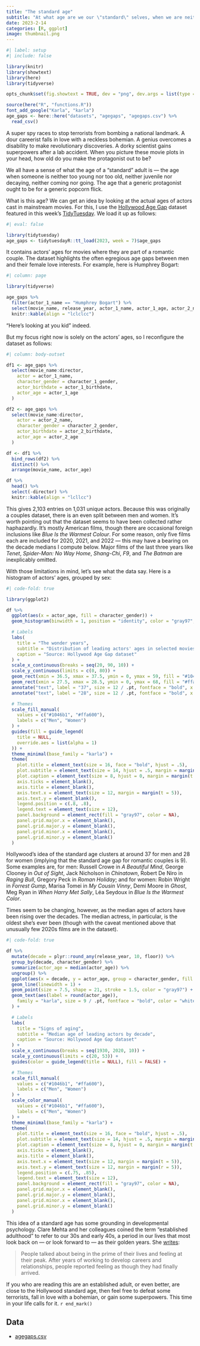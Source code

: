 ```yaml
---
title: "The standard age"
subtitle: "At what age are we our \"standard\" selves, when we are neither too young nor too old?"
date: 2023-2-14
categories: [R, ggplot]
image: thumbnail.png
---
```


```r
#| label: setup
#| include: false

library(knitr)
library(showtext)
library(here)
library(tidyverse)

opts_chunk$set(fig.showtext = TRUE, dev = "png", dev.args = list(type = "cairo-png"))

source(here("R", "functions.R"))
font_add_google("Karla", "karla")
age_gaps <- here::here("datasets", "agegaps", "agegaps.csv") %>%
  read_csv()
```

A super spy races to stop terrorists from bombing a national landmark. A dour careerist falls in love with a reckless bohemian. A genius overcomes a disability to make revolutionary discoveries. A dorky scientist gains superpowers after a lab accident. When you picture these movie plots in your head, how old do you make the protagonist out to be?

We all have a sense of what the age of a "standard" adult is --- the age when someone is neither too young nor too old, neither juvenile nor decaying, neither coming nor going. The age that a generic protagonist ought to be for a generic popcorn flick.

What is this age? We can get an idea by looking at the actual ages of actors cast in mainstream movies. For this, I use the [Hollywood Age Gap](https://github.com/rfordatascience/tidytuesday/blob/master/data/2023/2023-02-14/readme.md) dataset featured in this week's [TidyTuesday](https://github.com/rfordatascience/tidytuesday). We load it up as follows:

```r
#| eval: false

library(tidytuesday)
age_gaps <- tidytuesdayR::tt_load(2023, week = 7)$age_gaps
```

It contains actors' ages for movies where they are part of a romantic couple. The dataset highlights the often egregious age gaps between men and their female love interests. For example, here is Humphrey Bogart:

```r
#| column: page

library(tidyverse)

age_gaps %>%
  filter(actor_1_name == "Humphrey Bogart") %>%
  select(movie_name, release_year, actor_1_name, actor_1_age, actor_2_name, actor_2_age, age_difference) %>%
  knitr::kable(align = "lclclcc")
```

"Here's looking at you kid" indeed.

But my focus right now is solely on the actors' ages, so I reconfigure the dataset as follows:

```r
#| column: body-outset

df1 <- age_gaps %>%
  select(movie_name:director,
    actor = actor_1_name,
    character_gender = character_1_gender,
    actor_birthdate = actor_1_birthdate,
    actor_age = actor_1_age
  )

df2 <- age_gaps %>%
  select(movie_name:director,
    actor = actor_2_name,
    character_gender = character_2_gender,
    actor_birthdate = actor_2_birthdate,
    actor_age = actor_2_age
  )

df <- df1 %>%
  bind_rows(df2) %>%
  distinct() %>%
  arrange(movie_name, actor_age)

df %>%
  head() %>%
  select(-director) %>%
  knitr::kable(align = "lcllcc")
```

This gives 2,103 entries on 1,031 unique actors. Because this was originally a couples dataset, there is an even split between men and women. It's worth pointing out that the dataset seems to have been collected rather haphazardly. It's mostly American films, though there are occasional foreign inclusions like *Blue Is the Warmest Colour*. For some reason, only five films each are included for 2020, 2021, and 2022 --- this may have a bearing on the decade medians I compute below. Major films of the last three years like *Tenet*, *Spider-Man: No Way Home*, *Shang-Chi*, *F9*, and *The Batman* are inexplicably omitted.

With those limitations in mind, let's see what the data say. Here is a histogram of actors' ages, grouped by sex:

```r
#| code-fold: true

library(ggplot2)

df %>%
  ggplot(aes(x = actor_age, fill = character_gender)) +
  geom_histogram(binwidth = 1, position = "identity", color = "gray97", alpha = .6) +

  # Labels
  labs(
    title = "The wonder years",
    subtitle = "Distribution of leading actors' ages in selected movies, 1935-2022",
    caption = "Source: Hollywood Age Gap dataset"
  ) +
  scale_x_continuous(breaks = seq(20, 90, 10)) +
  scale_y_continuous(limits = c(0, 80)) +
  geom_rect(xmin = 36.5, xmax = 37.5, ymin = 0, ymax = 59, fill = "#1046b1", color = "gray97") +
  geom_rect(xmin = 27.5, xmax = 28.5, ymin = 0, ymax = 68, fill = "#ffa600", color = "gray97") +
  annotate("text", label = "37", size = 12 / .pt, fontface = "bold", x = 37, y = 61, vjust = 0) +
  annotate("text", label = "28", size = 12 / .pt, fontface = "bold", x = 28, y = 70, vjust = 0) +

  # Themes
  scale_fill_manual(
    values = c("#1046b1", "#ffa600"),
    labels = c("Men", "Women")
  ) +
  guides(fill = guide_legend(
    title = NULL,
    override.aes = list(alpha = 1)
  )) +
  theme_minimal(base_family = "karla") +
  theme(
    plot.title = element_text(size = 16, face = "bold", hjust = .5),
    plot.subtitle = element_text(size = 14, hjust = .5, margin = margin(b = 12)),
    plot.caption = element_text(size = 8, hjust = 0, margin = margin(t = 15)),
    axis.ticks = element_blank(),
    axis.title = element_blank(),
    axis.text.x = element_text(size = 12, margin = margin(t = 5)),
    axis.text.y = element_blank(),
    legend.position = c(.8, .8),
    legend.text = element_text(size = 12),
    panel.background = element_rect(fill = "gray97", color = NA),
    panel.grid.major.x = element_blank(),
    panel.grid.major.y = element_blank(),
    panel.grid.minor.x = element_blank(),
    panel.grid.minor.y = element_blank()
  )
```

Hollywood's idea of the standard age clusters at around 37 for men and 28 for women (implying that the standard age gap for romantic couples is 9). Some examples are, for men: Russell Crowe in *A Beautiful Mind*, George Clooney in *Out of Sight*, Jack Nicholson in *Chinatown*, Robert De Niro in *Raging Bull*, Gregory Peck in *Roman Holiday*; and for women: Robin Wright in *Forrest Gump*, Marisa Tomei in *My Cousin Vinny*, Demi Moore in *Ghost*, Meg Ryan in *When Harry Met Sally*, Léa Seydoux in *Blue Is the Warmest Color*.

Times seem to be changing, however, as the median ages of actors have been rising over the decades. The median actress, in particular, is the oldest she's ever been (though with the caveat mentioned above that unusually few 2020s films are in the dataset).

```r
#| code-fold: true

df %>%
  mutate(decade = plyr::round_any(release_year, 10, floor)) %>%
  group_by(decade, character_gender) %>%
  summarize(actor_age = median(actor_age)) %>%
  ungroup() %>%
  ggplot(aes(x = decade, y = actor_age, group = character_gender, fill = character_gender, color = character_gender)) +
  geom_line(linewidth = 1) +
  geom_point(size = 7.5, shape = 21, stroke = 1.5, color = "gray97") +
  geom_text(aes(label = round(actor_age)),
    family = "karla", size = 9 / .pt, fontface = "bold", color = "white"
  ) +

  # Labels
  labs(
    title = "Signs of aging",
    subtitle = "Median age of leading actors by decade",
    caption = "Source: Hollywood Age Gap dataset"
  ) +
  scale_x_continuous(breaks = seq(1930, 2020, 10)) +
  scale_y_continuous(limits = c(20, 53)) +
  guides(color = guide_legend(title = NULL), fill = FALSE) +

  # Themes
  scale_fill_manual(
    values = c("#1046b1", "#ffa600"),
    labels = c("Men", "Women")
  ) +
  scale_color_manual(
    values = c("#1046b1", "#ffa600"),
    labels = c("Men", "Women")
  ) +
  theme_minimal(base_family = "karla") +
  theme(
    plot.title = element_text(size = 16, face = "bold", hjust = .5),
    plot.subtitle = element_text(size = 14, hjust = .5, margin = margin(b = 12)),
    plot.caption = element_text(size = 8, hjust = 0, margin = margin(t = 15)),
    axis.ticks = element_blank(),
    axis.title = element_blank(),
    axis.text.x = element_text(size = 12, margin = margin(t = 5)),
    axis.text.y = element_text(size = 12, margin = margin(r = 5)),
    legend.position = c(.75, .85),
    legend.text = element_text(size = 12),
    panel.background = element_rect(fill = "gray97", color = NA),
    panel.grid.major.x = element_blank(),
    panel.grid.major.y = element_blank(),
    panel.grid.minor.x = element_blank(),
    panel.grid.minor.y = element_blank()
  )
```

This idea of a standard age has some grounding in developmental psychology. Clare Mehta and her colleagues coined the term "established adulthood" to refer to our 30s and early 40s, a period in our lives that most look back on --- or look forward to --- as their golden years. She [writes](https://theconversation.com/at-what-age-are-people-usually-happiest-new-research-offers-surprising-clues-156906):

> People talked about being in the prime of their lives and feeling at their peak. After years of working to develop careers and relationships, people reported feeling as though they had finally arrived.

If you who are reading this are an established adult, or even better, are close to the Hollywood standard age, then feel free to defeat some terrorists, fall in love with a bohemian, or gain some superpowers. This time in your life calls for it. `r end_mark()`

## Data {.appendix}

- [agegaps.csv](../../datasets/agegaps/agegaps.csv)